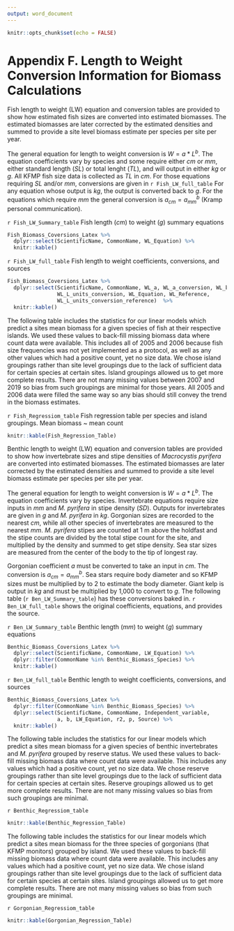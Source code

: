 ```yaml
---
output: word_document
---
```

```r
knitr::opts_chunk$set(echo = FALSE)
```
# Appendix F. Length to Weight Conversion Information for Biomass Calculations

Fish length to weight (LW) equation and conversion tables are provided to show how estimated fish sizes are converted into estimated biomasses. The estimated biomasses are later corrected by the  estimated densities and summed to provide a site level biomass estimate per species per site per year. 

The general equation for length to weight conversion is $W=a*L^b$. The equation coefficients vary by species and some require either $cm$ or $mm$, either standard length ($SL$) or total lenght ($TL$), and will output in either $kg$ or $g$. All KFMP fish size data is collected as $TL$ in $cm$. For those equations requiring $SL$ and/or $mm$, conversions are given in `r Fish_LW_full_table` For any equation whose output is $kg$, the output is converted back to $g$. For the equations which require $mm$ the general conversion is $a_{cm}=a_{mm}^b$ (Kramp personal communication).  

`r Fish_LW_Summary_table` Fish length ($cm$) to weight ($g$) summary equations
```r
Fish_Biomass_Coversions_Latex %>% 
  dplyr::select(ScientificName, CommonName, WL_Equation) %>% 
  knitr::kable()
```

`r Fish_LW_full_table` Fish length to weight coefficients, conversions, and sources
```r
Fish_Biomass_Coversions_Latex %>% 
  dplyr::select(ScientificName, CommonName, WL_a, WL_a_conversion, WL_b,
                WL_L_units_conversion, WL_Equation, WL_Reference, 
                WL_L_units_conversion_reference)  %>% 
  knitr::kable()
```

The following table includes the statistics for our linear models which predict a sites mean biomass for a given species of fish at their respective islands. We used these values to back-fill missing biomass data where count data were available. This includes all of 2005 and 2006 because fish size frequencies was not yet implemented as a protocol, as well as any other values which had a positive count, yet no size data. We chose island groupings rather than site level groupings due to the lack of sufficient data for certain species at certain sites. Island groupings allowed us to get more complete results. There are not many missing values between 2007 and 2019 so bias from such groupings are minimal for those years. All 2005 and 2006 data were filled the same way so any bias should still convey the trend in the biomass estimates.

`r Fish_Regressiom_table` Fish regression table per species and island groupings. Mean biomass ~ mean count  
```r
knitr::kable(Fish_Regression_Table)
```

Benthic length to weight (LW) equation and conversion tables are provided to show how invertebrate sizes and stipe densities of *Macrocystis pyrifera* are converted into estimated biomasses. The estimated biomasses are later corrected by the  estimated densities and summed to provide a site level biomass estimate per species per site per year. 

The general equation for length to weight conversion is $W=a*L^b$. The equation coefficients vary by species. Invertebrate equations require size inputs in $mm$ and *M. pyrifera* in stipe density ($SD$). Outputs for invertebrates are given in $g$ and *M. pyrifera* in $kg$. Gorgonian sizes are recorded to the nearest $cm$, while all other species of invertebrates are measured to the nearest $mm$. *M. pyrifera* stipes are counted at 1 m above the holdfast and the stipe counts are divided by the total stipe count for the site, and multiplied by the density and summed to get stipe density. Sea star sizes are measured from the center of the body to the tip of longest ray.

Gorgonian coefficient $a$ must be converted to take an input in $cm$. The conversion is $a_{cm}=a_{mm}^b$. Sea stars require body diameter and so KFMP sizes must be multiplied by to 2 to estimate the body diameter. Giant kelp is output in $kg$ and must be multiplied by 1,000 to convert to $g$. The following table (`r Ben_LW_Summary_table`) has these conversions baked in. `r Ben_LW_full_table` shows the original coefficients, equations, and provides the source.

`r Ben_LW_Summary_table` Benthic length ($mm$) to weight ($g$) summary equations
```r
Benthic_Biomass_Coversions_Latex %>% 
  dplyr::select(ScientificName, CommonName, LW_Equation) %>% 
  dplyr::filter(CommonName %in% Benthic_Biomass_Species) %>% 
  knitr::kable()
```

`r Ben_LW_full_table` Benthic length to weight coefficients, conversions, and sources
```r
Benthic_Biomass_Coversions_Latex %>% 
  dplyr::filter(CommonName %in% Benthic_Biomass_Species) %>% 
  dplyr::select(ScientificName, CommonName, Independent_variable,
                a, b, LW_Equation, r2, p, Source) %>% 
  knitr::kable()
```

The following table includes the statistics for our linear models which predict a sites mean biomass for a given species of benthic invertebrates and *M. pyrifera* grouped by reserve status. We used these values to back-fill missing biomass data where count data were available. This includes any values which had a positive count, yet no size data. We chose reserve groupings rather than site level groupings due to the lack of sufficient data for certain species at certain sites. Reserve groupings allowed us to get more complete results. There are not many missing values so bias from such groupings are minimal.

`r Benthic_Regressiom_table`
```r
knitr::kable(Benthic_Regression_Table)
```

The following table includes the statistics for our linear models which predict a sites mean biomass for the three species of gorgonians (that KFMP monitors) grouped by island. We used these values to back-fill missing biomass data where count data were available. This includes any values which had a positive count, yet no size data. We chose island groupings rather than site level groupings due to the lack of sufficient data for certain species at certain sites. Island groupings allowed us to get more complete results. There are not many missing values so bias from such groupings are minimal.

`r Gorgonian_Regressiom_table`
```r
knitr::kable(Gorgonian_Regression_Table)
```